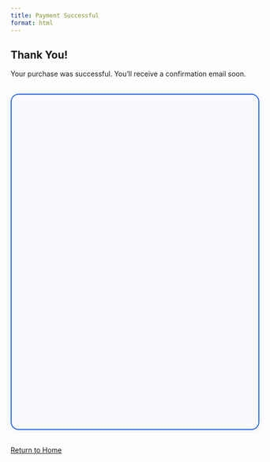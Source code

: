 ```yaml
---
title: Payment Successful
format: html
---
```


## Thank You!

Your purchase was successful. You'll receive a confirmation email soon.



<div style="border: 2px solid #2563eb; border-radius: 1rem; box-shadow: 0 2px 12px rgba(37,99,235,0.08); padding: 1.5rem; margin: 2rem 0; background: #f8faff;">
  <iframe id="hal9-iframe" width="100%" height="600" style="border:none;"></iframe>
</div>

<script>
  if (typeof window !== 'undefined') {
    async function loadContent() {
      try {
        const response = await fetch('/.netlify/functions/hal9-embed');
        if (!response.ok) throw new Error('Failed to fetch Hal9 URL: ' + response.status);
        const data = await response.json();
        document.getElementById('hal9-iframe').src = data.url;
      } catch (error) {
        console.error('Error loading Hal9 iframe:', error);
        document.getElementById('hal9-iframe').src = '';
      }
    }
    window.addEventListener('load', loadContent);
  }
</script>
[Return to Home](index.html)